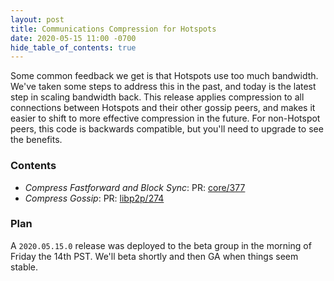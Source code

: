 ```yaml
---
layout: post
title: Communications Compression for Hotspots
date: 2020-05-15 11:00 -0700
hide_table_of_contents: true
---
```


Some common feedback we get is that Hotspots use too much bandwidth. We've taken some steps to
address this in the past, and today is the latest step in scaling bandwidth back. This release
applies compression to all connections between Hotspots and their other gossip peers, and makes it
easier to shift to more effective compression in the future. For non-Hotspot peers, this code is
backwards compatible, but you'll need to upgrade to see the benefits.

<!--truncate-->

### Contents

- _Compress Fastforward and Block Sync_: PR:
  [core/377](https://github.com/helium/blockchain-core/pull/377)
- _Compress Gossip_: PR: [libp2p/274](https://github.com/helium/erlang-libp2p/pull/274)

### Plan

A `2020.05.15.0` release was deployed to the beta group in the morning of Friday the 14th PST. We'll
beta shortly and then GA when things seem stable.
